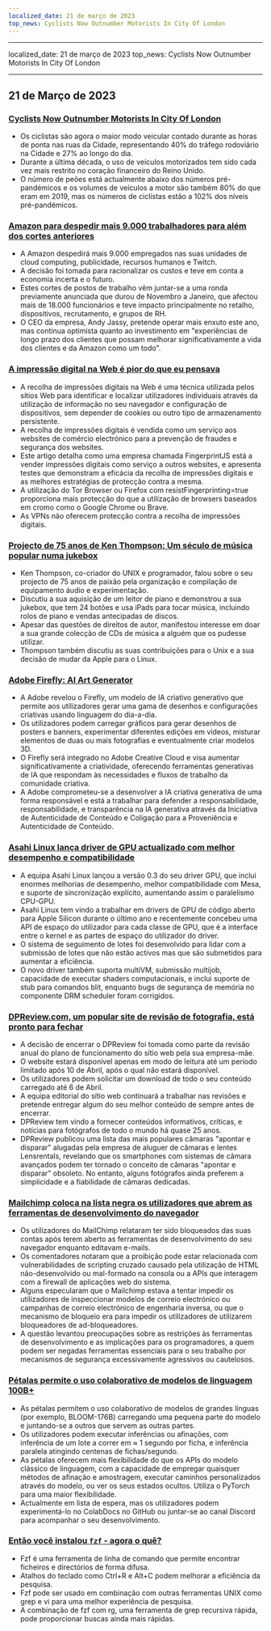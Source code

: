 ```yaml
---
localized_date: 21 de março de 2023
top_news: Cyclists Now Outnumber Motorists In City Of London
---
```


---

localized_date: 21 de março de 2023
top_news: Cyclists Now Outnumber Motorists In City Of London

---



<CallToAction />

<Steps>

## 21 de Março de 2023

### [Cyclists Now Outnumber Motorists In City Of London](https://www.forbes.com/sites/carltonreid/2023/03/01/cyclists-now-outnumber-motorists-in-city-of-london/?ref=hackernewsgpt.com)

- Os ciclistas são agora o maior modo veicular contado durante as horas de ponta nas ruas da Cidade, representando 40% do tráfego rodoviário na Cidade e 27% ao longo do dia.
- Durante a última década, o uso de veículos motorizados tem sido cada vez mais restrito no coração financeiro do Reino Unido.
- O número de peões está actualmente abaixo dos números pré-pandémicos e os volumes de veículos a motor são também 80% do que eram em 2019, mas os números de ciclistas estão a 102% dos níveis pré-pandémicos.

### [Amazon para despedir mais 9.000 trabalhadores para além dos cortes anteriores](https://www.cnbc.com/2023/03/20/amazon-layoffs-company-to-cut-off-9000-more-workers.html?ref=hackernewsgpt.com)

- A Amazon despedirá mais 9.000 empregados nas suas unidades de cloud computing, publicidade, recursos humanos e Twitch.
- A decisão foi tomada para racionalizar os custos e teve em conta a economia incerta e o futuro.
- Estes cortes de postos de trabalho vêm juntar-se a uma ronda previamente anunciada que durou de Novembro a Janeiro, que afectou mais de 18.000 funcionários e teve impacto principalmente no retalho, dispositivos, recrutamento, e grupos de RH.
- O CEO da empresa, Andy Jassy, pretende operar mais enxuto este ano, mas continua optimista quanto ao investimento em "experiências de longo prazo dos clientes que possam melhorar significativamente a vida dos clientes e da Amazon como um todo".

### [A impressão digital na Web é pior do que eu pensava](https://www.bitestring.com/posts/2023-03-19-web-fingerprinting-is-worse-than-I-thought.html?ref=hackernewsgpt.com)

- A recolha de impressões digitais na Web é uma técnica utilizada pelos sítios Web para identificar e localizar utilizadores individuais através da utilização de informação no seu navegador e configuração de dispositivos, sem depender de cookies ou outro tipo de armazenamento persistente.
- A recolha de impressões digitais é vendida como um serviço aos websites de comércio electrónico para a prevenção de fraudes e segurança dos websites.
- Este artigo detalha como uma empresa chamada FingerprintJS está a vender impressões digitais como serviço a outros websites, e apresenta testes que demonstram a eficácia da recolha de impressões digitais e as melhores estratégias de protecção contra a mesma.
- A utilização do Tor Browser ou Firefox com resistFingerprinting=true proporciona mais protecção do que a utilização de browsers baseados em cromo como o Google Chrome ou Brave.
- As VPNs não oferecem protecção contra a recolha de impressões digitais.

### [Projecto de 75 anos de Ken Thompson: Um século de música popular numa jukebox](https://www.youtube.com/watch?v=kaandEt_pKw&ref=hackernewsgpt.com)

- Ken Thompson, co-criador do UNIX e programador, falou sobre o seu projecto de 75 anos de paixão pela organização e compilação de equipamento áudio e experimentação.
- Discutiu a sua aquisição de um leitor de piano e demonstrou a sua jukebox, que tem 24 botões e usa iPads para tocar música, incluindo rolos de piano e vendas antecipadas de discos.
- Apesar das questões de direitos de autor, manifestou interesse em doar a sua grande colecção de CDs de música a alguém que os pudesse utilizar.
- Thompson também discutiu as suas contribuições para o Unix e a sua decisão de mudar da Apple para o Linux.

### [Adobe Firefly: AI Art Generator](https://www.adobe.com/sensei/generative-ai/firefly.html?ref=hackernewsgpt.com)

- A Adobe revelou o Firefly, um modelo de IA criativo generativo que permite aos utilizadores gerar uma gama de desenhos e configurações criativas usando linguagem do dia-a-dia.
- Os utilizadores podem carregar gráficos para gerar desenhos de posters e banners, experimentar diferentes edições em vídeos, misturar elementos de duas ou mais fotografias e eventualmente criar modelos 3D.
- O Firefly será integrado no Adobe Creative Cloud e visa aumentar significativamente a criatividade, oferecendo ferramentas generativas de IA que respondam às necessidades e fluxos de trabalho da comunidade criativa.
- A Adobe comprometeu-se a desenvolver a IA criativa generativa de uma forma responsável e está a trabalhar para defender a responsabilidade, responsabilidade, e transparência na IA generativa através da Iniciativa de Autenticidade de Conteúdo e Coligação para a Proveniência e Autenticidade de Conteúdo.

### [Asahi Linux lança driver de GPU actualizado com melhor desempenho e compatibilidade](https://asahilinux.org/2023/03/road-to-vulkan/?ref=hackernewsgpt.com)

- A equipa Asahi Linux lançou a versão 0.3 do seu driver GPU, que inclui enormes melhorias de desempenho, melhor compatibilidade com Mesa, e suporte de sincronização explícito, aumentando assim o paralelismo CPU-GPU.
- Asahi Linux tem vindo a trabalhar em drivers de GPU de código aberto para Apple Silicon durante o último ano e recentemente concebeu uma API de espaço do utilizador para cada classe de GPU, que é a interface entre o kernel e as partes de espaço do utilizador do driver.
- O sistema de seguimento de lotes foi desenvolvido para lidar com a submissão de lotes que não estão activos mas que são submetidos para aumentar a eficiência.
- O novo driver também suporta multiVM, submissão multijob, capacidade de executar shaders computacionais, e inclui suporte de stub para comandos blit, enquanto bugs de segurança de memória no componente DRM scheduler foram corrigidos.

### [DPReview.com, um popular site de revisão de fotografia, está pronto para fechar](https://www.dpreview.com/news/5901145460/dpreview-com-to-close?ref=hackernewsgpt.com)

- A decisão de encerrar o DPReview foi tomada como parte da revisão anual do plano de funcionamento do sítio web pela sua empresa-mãe.
- O website estará disponível apenas em modo de leitura até um período limitado após 10 de Abril, após o qual não estará disponível.
- Os utilizadores podem solicitar um download de todo o seu conteúdo carregado até 6 de Abril.
- A equipa editorial do sítio web continuará a trabalhar nas revisões e pretende entregar algum do seu melhor conteúdo de sempre antes de encerrar.
- DPReview tem vindo a fornecer conteúdos informativos, críticas, e notícias para fotógrafos de todo o mundo há quase 25 anos.
- DPReview publicou uma lista das mais populares câmaras "apontar e disparar" alugadas pela empresa de aluguer de câmaras e lentes Lensrentals, revelando que os smartphones com sistemas de câmara avançados podem ter tornado o conceito de câmaras "apontar e disparar" obsoleto. No entanto, alguns fotógrafos ainda preferem a simplicidade e a fiabilidade de câmaras dedicadas.

### [Mailchimp coloca na lista negra os utilizadores que abrem as ferramentas de desenvolvimento do navegador](http://news.ycombinator.com/item?id=35235732&ref=hackernewsgpt.com)

- Os utilizadores do MailChimp relataram ter sido bloqueados das suas contas após terem aberto as ferramentas de desenvolvimento do seu navegador enquanto editavam e-mails.
- Os comentadores notaram que a proibição pode estar relacionada com vulnerabilidades de scripting cruzado causado pela utilização de HTML não-desenvolvido ou mal-formado na consola ou a APIs que interagem com a firewall de aplicações web do sistema.
- Alguns especularam que o Mailchimp estava a tentar impedir os utilizadores de inspeccionar modelos de correio electrónico ou campanhas de correio electrónico de engenharia inversa, ou que o mecanismo de bloqueio era para impedir os utilizadores de utilizarem bloqueadores de ad-bloqueadores.
- A questão levantou preocupações sobre as restrições às ferramentas de desenvolvimento e as implicações para os programadores, a quem podem ser negadas ferramentas essenciais para o seu trabalho por mecanismos de segurança excessivamente agressivos ou cautelosos.

### [Pétalas permite o uso colaborativo de modelos de linguagem 100B+](https://petals.ml/?ref=hackernewsgpt.com)

- As pétalas permitem o uso colaborativo de modelos de grandes línguas (por exemplo, BLOOM-176B) carregando uma pequena parte do modelo e juntando-se a outros que servem as outras partes.
- Os utilizadores podem executar inferências ou afinações, com inferência de um lote a correr em ≈ 1 segundo por ficha, e inferência paralela atingindo centenas de fichas/segundo.
- As pétalas oferecem mais flexibilidade do que os APIs do modelo clássico de linguagem, com a capacidade de empregar quaisquer métodos de afinação e amostragem, executar caminhos personalizados através do modelo, ou ver os seus estados ocultos. Utiliza o PyTorch para uma maior flexibilidade.
- Actualmente em lista de espera, mas os utilizadores podem experimentá-lo no ColabDocs no GitHub ou juntar-se ao canal Discord para acompanhar o seu desenvolvimento.

### [Então você instalou `fzf` - agora o quê?](https://andrew-quinn.me/fzf/?ref=hackernewsgpt.com)

- Fzf é uma ferramenta de linha de comando que permite encontrar ficheiros e directórios de forma difusa.
- Atalhos do teclado como Ctrl+R e Alt+C podem melhorar a eficiência da pesquisa.
- Fzf pode ser usado em combinação com outras ferramentas UNIX como grep e vi para uma melhor experiência de pesquisa.
- A combinação de fzf com rg, uma ferramenta de grep recursiva rápida, pode proporcionar buscas ainda mais rápidas.

</Steps>
